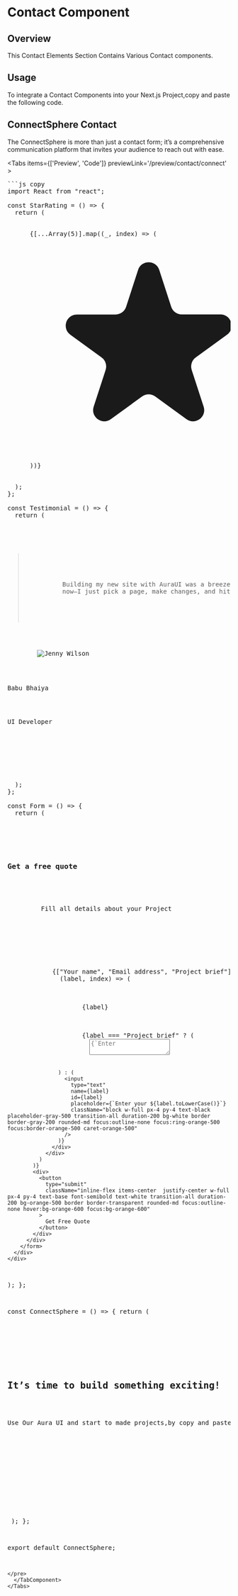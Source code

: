 
# Contact Component

## Overview

This Contact Elements Section Contains Various Contact components.

## Usage

To integrate a Contact Components into your Next.js Project,copy and paste the following code.

## ConnectSphere Contact

The ConnectSphere is more than just a contact form; it’s a comprehensive communication platform that invites your audience to reach out with ease.

<Tabs items={['Preview', 'Code']} previewLink='/preview/contact/connect'  >
   <TabComponent label="Preview">
      <ConnectSphere/>
  </TabComponent>
   <TabComponent label="Code">
   <pre>
```js copy
import React from "react";

const StarRating = () => {
  return (
    <div className="flex items-center">
      {[...Array(5)].map((_, index) => (
        <svg
          key={index}
          className="w-6 h-6 text-yellow-400"
          xmlns="http://www.w3.org/2000/svg"
          viewBox="0 0 20 20"
          fill="currentColor"
        >
          <path d="M9.049 2.927c.3-.921 1.603-.921 1.902 0l1.07 3.292a1 1 0 00.95.69h3.462c.969 0 1.371 1.24.588 1.81l-2.8 2.034a1 1 0 00-.364 1.118l1.07 3.292c.3.921-.755 1.688-1.54 1.118l-2.8-2.034a1 1 0 00-1.175 0l-2.8 2.034c-.784.57-1.838-.197-1.539-1.118l1.07-3.292a1 1 0 00-.364-1.118L2.98 8.72c-.783-.57-.38-1.81.588-1.81h3.461a1 1 0 00.951-.69l1.07-3.292z" />
        </svg>
      ))}
    </div>
  );
};

const Testimonial = () => {
  return (
    <div>
      <StarRating />
      <blockquote className="mt-6">
        <p className="text-lg leading-relaxed text-white">
          Building my new site with AuraUI was a breeze! It's faster and easier
          now—I just pick a page, make changes, and hit save.
        </p>
      </blockquote>
      <div className="flex items-center mt-8">
        <img
          className="flex-shrink-0 object-cover w-10 h-10 rounded-full"
          src="https://www.auraui.com/memeimage/babubhaiya.jpg"
          alt="Jenny Wilson"
        />
        <div className="ml-4">
          <p className="text-base font-semibold text-white">Babu Bhaiya</p>
          <p className="mt-px text-sm text-gray-400">UI Developer</p>
        </div>
      </div>
    </div>
  );
};

const Form = () => {
  return (
    <div className="overflow-hidden bg-white rounded-md">
      <div className="p-6 sm:p-10">
        <h3 className="text-3xl font-semibold text-black">Get a free quote</h3>
        <p className="mt-4 text-base text-gray-600">
         Fill all details about your Project
         
        </p>
        <form action="#" method="POST" className="mt-4">
          <div className="space-y-6">
            {["Your name", "Email address", "Project brief"].map(
              (label, index) => (
                <div key={index}>
                  <label
                    htmlFor={label}
                    className="text-base font-medium text-gray-900"
                  >
                    {label}
                  </label>
                  <div className="mt-2.5 relative">
                    {label === "Project brief" ? (
                      <textarea
                        name={label}
                        id={label}
                        placeholder={`Enter your ${label.toLowerCase()}`}
                        className="block w-full px-4 py-4 text-black placeholder-gray-500 transition-all duration-200 bg-white border border-gray-200 rounded-md resize-y focus:outline-none focus:ring-orange-500 focus:border-orange-500 caret-orange-500"
                        rows={4}
                      ></textarea>
                    ) : (
                      <input
                        type="text"
                        name={label}
                        id={label}
                        placeholder={`Enter your ${label.toLowerCase()}`}
                        className="block w-full px-4 py-4 text-black placeholder-gray-500 transition-all duration-200 bg-white border border-gray-200 rounded-md focus:outline-none focus:ring-orange-500 focus:border-orange-500 caret-orange-500"
                      />
                    )}
                  </div>
                </div>
              )
            )}
            <div>
              <button
                type="submit"
                className="inline-flex items-center  justify-center w-full px-4 py-4 text-base font-semibold text-white transition-all duration-200 bg-orange-500 border border-transparent rounded-md focus:outline-none hover:bg-orange-600 focus:bg-orange-600"
              >
                Get Free Quote
              </button>
            </div>
          </div>
        </form>
      </div>
    </div>
  );
};

const ConnectSphere = () => {
  return (
    <section className="py-10 bg-gray-900 sm:py-16 lg:py-24">
      <div className="max-w-6xl px-4 mx-auto sm:px-6 lg:px-8">
        <div className="grid grid-cols-1 md:items-stretch md:grid-cols-2 gap-x-12 lg:gap-x-20 gap-y-10">
          <div className="flex flex-col justify-between lg:py-5">
            <div>
              <h2 className="text-3xl font-bold leading-tight text-white sm:text-4xl lg:leading-tight lg:text-5xl">
                It’s time to build something exciting!
              </h2>
              <p className="max-w-xl mx-auto mt-4 text-base leading-relaxed text-white">
               Use Our Aura UI and start to made projects,by copy and paste codes.
              </p>
              <img
                className="relative z-10 max-w-xs mx-auto -mb-16 md:hidden"
                src="https://cdn.rareblocks.xyz/collection/celebration/images/contact/4/curve-line-mobile.svg"
                alt=""
              />
              <img
                className="hidden w-full translate-x-24 translate-y-8 md:block"
                src="https://cdn.rareblocks.xyz/collection/celebration/images/contact/4/curve-line.svg"
                alt=""
              />
            </div>
            <div className="hidden md:mt-auto md:block">
              <Testimonial />
            </div>
          </div>
          <div className="lg:pl-12">
            <Form />
          </div>
          <div className="md:hidden">
            <Testimonial />
          </div>
        </div>
      </div>
    </section>
  );
};

export default ConnectSphere;

```
</pre>
  </TabComponent>
</Tabs>
